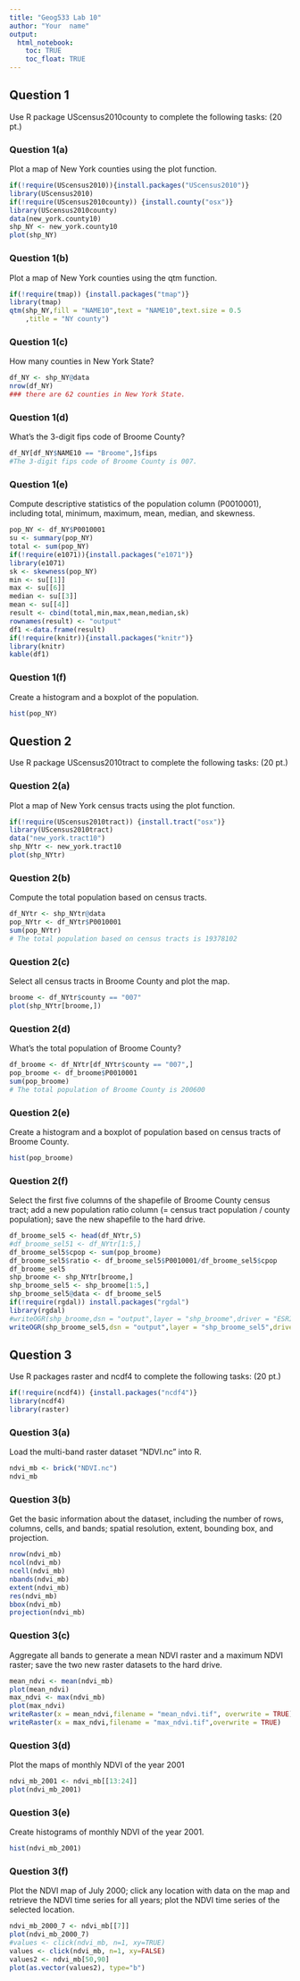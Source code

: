```yaml
---
title: "Geog533 Lab 10"
author: "Your  name"
output: 
  html_notebook:
    toc: TRUE
    toc_float: TRUE
---
```


## Question 1
Use R package UScensus2010county to complete the following tasks:  (20 pt.)

### Question 1(a)
Plot a map of New York counties using the plot function.
```r
if(!require(UScensus2010)){install.packages("UScensus2010")}
library(UScensus2010)
if(!require(UScensus2010county)) {install.county("osx")}
library(UScensus2010county)
data(new_york.county10)
shp_NY <- new_york.county10
plot(shp_NY)
```

### Question 1(b)	
Plot a map of New York counties using the qtm function.
```r
if(!require(tmap)) {install.packages("tmap")}
library(tmap)
qtm(shp_NY,fill = "NAME10",text = "NAME10",text.size = 0.5
    ,title = "NY county")
```


### Question 1(c)	
How many counties in New York State?
```r
df_NY <- shp_NY@data
nrow(df_NY)
### there are 62 counties in New York State.
```

### Question 1(d)	
What’s the 3-digit fips code of Broome County?
```r
df_NY[df_NY$NAME10 == "Broome",]$fips
#The 3-digit fips code of Broome County is 007.
```

### Question 1(e)	
Compute descriptive statistics of the population column (P0010001), including total, minimum, maximum, mean, median, and skewness. 
```r
pop_NY <- df_NY$P0010001
su <- summary(pop_NY)
total <- sum(pop_NY)
if(!require(e1071)){install.packages("e1071")}
library(e1071)
sk <- skewness(pop_NY)
min <- su[[1]]
max <- su[[6]]
median <- su[[3]]
mean <- su[[4]]
result <- cbind(total,min,max,mean,median,sk)
rownames(result) <- "output"
df1 <-data.frame(result)
if(!require(knitr)){install.packages("knitr")}
library(knitr)
kable(df1)
```

### Question 1(f)	
Create a histogram and a boxplot of the population.
```r
hist(pop_NY)
```


## Question 2
Use R package UScensus2010tract to complete the following tasks:    (20 pt.)


### Question 2(a)	
Plot a map of New York census tracts using the plot function.
```r
if(!require(UScensus2010tract)) {install.tract("osx")}
library(UScensus2010tract)
data("new_york.tract10")
shp_NYtr <- new_york.tract10
plot(shp_NYtr)
```

### Question 2(b)
Compute the total population based on census tracts.
```r
df_NYtr <- shp_NYtr@data
pop_NYtr <- df_NYtr$P0010001
sum(pop_NYtr)
# The total population based on census tracts is 19378102
```

### Question 2(c)
Select all census tracts in Broome County and plot the map. 
```r
broome <- df_NYtr$county == "007"
plot(shp_NYtr[broome,])
```

### Question 2(d)
What’s the total population of Broome County?
```r
df_broome <- df_NYtr[df_NYtr$county == "007",]
pop_broome <- df_broome$P0010001
sum(pop_broome)
# The total population of Broome County is 200600
```

### Question 2(e)
Create a histogram and a boxplot of population based on census tracts of Broome County.
```r
hist(pop_broome)
```

### Question 2(f)
Select the first five columns of the shapefile of Broome County census tract; add a new population ratio column (= census tract population / county population); save the new shapefile to the hard drive. 
```r
df_broome_sel5 <- head(df_NYtr,5)
#df_broome_sel51 <- df_NYtr[1:5,]
df_broome_sel5$cpop <- sum(pop_broome)
df_broome_sel5$ratio <- df_broome_sel5$P0010001/df_broome_sel5$cpop
df_broome_sel5
shp_broome <- shp_NYtr[broome,]
shp_broome_sel5 <- shp_broome[1:5,]
shp_broome_sel5@data <- df_broome_sel5
if(!require(rgdal)) install.packages("rgdal")
library(rgdal)
#writeOGR(shp_broome,dsn = "output",layer = "shp_broome",driver = "ESRI Shapefile", overwrite_layer = TRUE)
writeOGR(shp_broome_sel5,dsn = "output",layer = "shp_broome_sel5",driver = "ESRI Shapefile", overwrite_layer = TRUE)

```


## Question 3

Use R packages raster and ncdf4 to complete the following tasks:     (20 pt.)
```r
if(!require(ncdf4)) {install.packages("ncdf4")}
library(ncdf4)
library(raster)
```

### Question 3(a)		
Load the multi-band raster dataset “NDVI.nc” into R.
```r
ndvi_mb <- brick("NDVI.nc")
ndvi_mb
```

### Question 3(b)		
Get the basic information about the dataset, including the number of rows, columns, cells, and bands; spatial resolution, extent, bounding box, and projection.
```r
nrow(ndvi_mb)
ncol(ndvi_mb)
ncell(ndvi_mb)
nbands(ndvi_mb)
extent(ndvi_mb)
res(ndvi_mb)
bbox(ndvi_mb)
projection(ndvi_mb)

```

### Question 3(c)	
Aggregate all bands to generate a mean NDVI raster and a maximum NDVI raster; save the two new raster datasets to the hard drive. 
```r
mean_ndvi <- mean(ndvi_mb)
plot(mean_ndvi)
max_ndvi <- max(ndvi_mb)
plot(max_ndvi)
writeRaster(x = mean_ndvi,filename = "mean_ndvi.tif", overwrite = TRUE)
writeRaster(x = max_ndvi,filename = "max_ndvi.tif",overwrite = TRUE)
```

### Question 3(d)			
Plot the maps of monthly NDVI of the year 2001
```r
ndvi_mb_2001 <- ndvi_mb[[13:24]]
plot(ndvi_mb_2001)
```

### Question 3(e)	
Create histograms of monthly NDVI of the year 2001.
```r
hist(ndvi_mb_2001)
```

### Question 3(f)			
Plot the NDVI map of July 2000; click any location with data on the map and retrieve the NDVI time series for all years; plot the NDVI time series of the selected location. 
```r
ndvi_mb_2000_7 <- ndvi_mb[[7]]
plot(ndvi_mb_2000_7)
#values <- click(ndvi_mb, n=1, xy=TRUE) 
values <- click(ndvi_mb, n=1, xy=FALSE)
values2 <- ndvi_mb[50,90]
plot(as.vector(values2), type="b")
```

